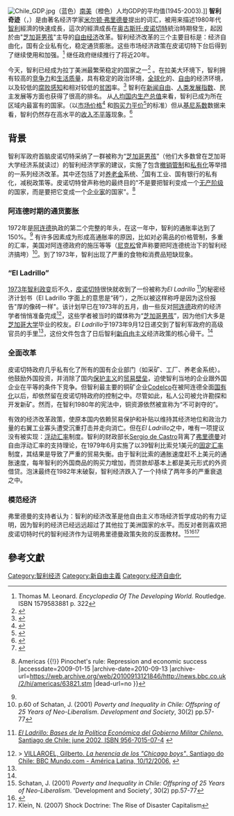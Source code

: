 [[Image:Chile_GDP.jpg|thumb]]（蓝色）[[南美|南美]]（橙色）人均GDP的平均值(1945-2003).]]
'''智利奇迹'''（{{lang-en|Miracle of Chile}}，{{lang-es|milagro de Chile}}）是由著名经济学家[[米尔顿·弗里德曼|米尔顿·弗里德曼]]提出的词汇，被用来描述1980年代[[智利|智利]]經濟的快速成長，這次的經濟成長在[[奥古斯托·皮诺切特|奥古斯托·皮诺切特]]統治時期發生，起因於由"[[芝加哥男孩|芝加哥男孩]]"主导的[[经济自由主义|自由经济]]改革。智利经济改革的三个主要目标是：经济自由化，国有企业私有化，稳定通货膨胀。这些市场经济政策在皮诺切特下台后得到了继续使用和加强。<ref name="Thomas M. Leonard p. 322">Thomas M. Leonard. ''Encyclopedia Of The Developing World.'' Routledge. ISBN 1579583881 p. 322</ref> 继任政府继续推行了将近20年。

今天，智利已经成为拉丁美洲最繁荣稳定的国家之一<ref name="BBC-Chile">{{Cite web| url=http://news.bbc.co.uk/2/hi/americas/country_profiles/1222764.stm| title=Country profile: Chile| accessdate=2009-01-14| archive-date=2019-08-08| archive-url=https://web.archive.org/web/20190808123348/http://news.bbc.co.uk/2/hi/americas/country_profiles/1222764.stm| dead-url=no}}</ref> 。在拉美大环境下，智利拥有较高的[[竞争力|竞争力]]和[[生活质量|生活质量]]，具有稳定的政治环境，[[全球化|全球化]]的、[[经济自由|自由]]的经济环境，以及较低的[[腐败感知指数|腐败感知]]和相对较低的[[贫困|贫困]]率。<ref>{{Cite web
 |url=http://hdrstats.undp.org/indicators/25.html 
 |title=Human and income poverty: developing countries 
 |work=[[UNDP|UNDP]] 
 |accessdate=2008-05-19 
 |deadurl=yes 
 |archiveurl=https://web.archive.org/web/20090212140250/http://hdrstats.undp.org/indicators/25.html 
 |archivedate=2009-02-12 
}}</ref> 智利在[[新闻自由|新闻自由]]、[[人类发展指数|人类发展指数]]、民主发展等方面也获得了很高的排名。 <!--(See the [[#International_rankings|International rankings]] section below for more details and references.) -->从[[各国人均国内生产总值列表_(购买力平价)|人均国内生产总值]]来看，智利已成为所在区域内最富有的国家。（以[[市场价格|市场价格]]<ref>{{Cite web
| url=http://www.imf.org/external/pubs/ft/weo/2008/01/weodata/weorept.aspx?sy=2007&ey=2007&scsm=1&ssd=1&sort=country&ds=.&br=1&pr1.x=30&pr1.y=16&c=213%2C263%2C268%2C273%2C218%2C278%2C223%2C283%2C228%2C288%2C233%2C293%2C238%2C243%2C248%2C253%2C298%2C258%2C299&s=NGDPDPC&grp=0&a=
| title=World Economic Outlook Database, April 2008
| accessdate=2008-05-02
| archive-date=2008-05-05
| archive-url=https://web.archive.org/web/20080505022945/http://www.imf.org/external/pubs/ft/weo/2008/01/weodata/weorept.aspx?sy=2007&ey=2007&scsm=1&ssd=1&sort=country&ds=.&br=1&pr1.x=30&pr1.y=16&c=213%2C263%2C268%2C273%2C218%2C278%2C223%2C283%2C228%2C288%2C233%2C293%2C238%2C243%2C248%2C253%2C298%2C258%2C299&s=NGDPDPC&grp=0&a=
| dead-url=no
}}</ref> 和[[购买力平价|购买力平价]]<ref>{{Cite web
| url=http://www.imf.org/external/pubs/ft/weo/2008/01/weodata/weorept.aspx?pr.x=26&pr.y=9&sy=2007&ey=2007&scsm=1&ssd=1&sort=country&ds=.&br=1&c=213%2C263%2C268%2C273%2C218%2C278%2C223%2C283%2C228%2C288%2C233%2C293%2C238%2C243%2C248%2C253%2C298%2C258%2C299&s=PPPPC&grp=0&a=
| title=World Economic Outlook Database, April 2008
| publisher=[[International_Monetary_Fund|International Monetary Fund]]
| accessdate=2008-05-02
| archive-date=2008-05-05
| archive-url=https://web.archive.org/web/20080505022940/http://www.imf.org/external/pubs/ft/weo/2008/01/weodata/weorept.aspx?pr.x=26&pr.y=9&sy=2007&ey=2007&scsm=1&ssd=1&sort=country&ds=.&br=1&c=213%2C263%2C268%2C273%2C218%2C278%2C223%2C283%2C228%2C288%2C233%2C293%2C238%2C243%2C248%2C253%2C298%2C258%2C299&s=PPPPC&grp=0&a=
| dead-url=no
}}</ref>的标准）但从[[基尼系数|基尼系数]]数据来看，智利仍然存在高水平的[[收入不平等|收入不平等]]现象。<ref>{{Cite web
 |url=http://www.mideplan.cl/final/bajar.php?path=casen2006regional&id=Imp_Distrib.pdf 
 |format=PDF 
 |title=Encuesta Casen 
 |work=Mideplan 
 |year=2007 
 |deadurl=yes 
 |archiveurl=https://web.archive.org/web/20090325031243/http://www.mideplan.cl/final/bajar.php?path=casen2006regional&id=Imp_Distrib.pdf 
 |archivedate=2009-03-25 
}}</ref>

==背景==

智利军政府首脑皮诺切特采纳了一群被称为“[[芝加哥男孩|芝加哥男孩]]”（他们大多数曾在芝加哥大学经济系就读过）的智利经济学家的建议，实施了包含[[撤销管制|撤销管制]]和[[私有化|私有化]]等举措的一系列经济改革。其中还包括了对[[养老金|养老金]]系统、<ref name=PENSION>{{Cite web |url=http://assets.aarp.org/rgcenter/econ/ib23_chile.pdf |title=RIX, Sara E., Ph.D.''Chile's Experience With The Privatization Of Social Security.'' , AARP Public Policy Institute, August 1995 |accessdate=2009-01-15 |archive-date=2008-02-27 |archive-url=https://web.archive.org/web/20080227165133/http://assets.aarp.org/rgcenter/econ/ib23_chile.pdf |dead-url=no }}</ref>国有工业、国有银行的私有化，减税政策等。皮诺切特曾声称他的最终目的"不是要把智利变成一个[[无产阶级|无产阶级]]的国家，而是要把它变成一个[[企业家|企业家]]的国家"。<ref name="news.bbc.co.uk">{{Cite web |url=http://news.bbc.co.uk/2/hi/americas/63821.stm |title=BBC NEWS {{!}} Americas {{!}} Pinochet's rule: Repression and economic success<!-- Bot generated title --> |accessdate=2009-01-15 |archive-date=2010-09-13 |archive-url=https://web.archive.org/web/20100913121846/http://news.bbc.co.uk/2/hi/americas/63821.stm |dead-url=no }}</ref> 

=== 阿连德时期的通货膨胀 ===
1972年是[[阿连德|阿连德]]执政的第二个完整的年头，在这一年中，智利的通胀率达到了150%。<ref name="news.bbc.co.uk"/> 有许多因素成为形成高通胀率的原因，比如对必需品的价格管制，多重的汇率，美国对阿连德政府的施压等等（[[尼克松|尼克松]]曾声称要把阿连德统治下的智利经济搞垮）<ref>p.60 of Schatan, J. (2001) ''Poverty and Inequality in Chile: Offspring of 25 Years of Neo-Liberalism''. ''Development and Society'', 30(2) pp.57-77</ref>。到了1973年，智利出现了严重的食物和消费品短缺现象。

===“El Ladrillo”===
[[1973年智利政變|1973年智利政变]]后不久，[[皮诺切特|皮诺切特]]很快就收到了一份被称为''El Ladrillo'' <ref name=LADRILLO>{{es}}[http://www.cepchile.cl/dms/lang_1/cat_794_inicio.html ''El Ladrillo: Bases de la Política Económica del Gobierno Militar Chileno.'' Santiago de Chile: june 2002, ISBN 956-7015-07-4] {{webarchive|url=https://web.archive.org/web/20070607205314/http://www.cepchile.cl/dms/lang_1/cat_794_inicio.html |date=2007-06-07 }}</ref>的秘密经济计划书（El Ladrillo 字面上的意思是“砖”），之所以被这样称呼是因为这份报告"厚的像砖一样"。该计划早已在1973年的五月，由一些反对[[阿连德|阿连德]]政府的经济学者悄悄准备完成<ref name=HERENCIA>>{{es}} [http://news.bbc.co.uk/hi/spanish/latin_america/newsid_3192000/3192145.stm VILLAROEL, Gilberto. ''La herencia de los "Chicago boys"''. Santiago do Chile: BBC Mundo.com - América Latina, 10/12/2006.] {{Wayback|url=http://news.bbc.co.uk/hi/spanish/latin_america/newsid_3192000/3192145.stm |date=20181130122326 }}</ref>，这些学者被当时的媒体称为“[[芝加哥男孩|芝加哥男孩]]”，因为他们大多是[[芝加哥大学|芝加哥大学]]毕业的校友。''El Ladrillo''于1973年9月12日递交到了智利军政府的高级官员的手里<ref name=LADRILLO/>，这份文件包含了日后智利[[新自由主义|新自由主义]]经济政策的核心骨干。<ref name="HERENCIA" />

===全面改革===
皮诺切特政府几乎私有化了所有的国有企业部门（如采矿、工厂、养老金系统）。他鼓励外国投资，并消除了国内[[保护主义|保护主义]]的[[贸易壁垒|贸易壁垒]]，迫使智利当地的企业跟外国企业在平等的条件下竞争。但智利最主要的铜矿企业[[Codelco|Codelco]]在被阿连德全面[[国有化|国有化]]以后，却依然留在皮诺切特政府的控制之中。尽管如此，私人公司被允许勘探和开发新矿。然而，在智利1980年的宪法中，铜资源依然被宣称为“不可剥夺的”。

有效的经济改革政策，使原本国内依赖贸易保护和补贴以维持其经济地位和政治力量的右翼工业寡头遭受沉重打击并走向消亡。但在''El Ladrillo''之中，唯有一项提议没有被实现：[[浮动汇率|浮动汇率]]制度。智利的财政部长[[Sergio_de_Castro|Sergio de Castro]]背离了[[弗里德曼|弗里德曼]]对自由浮动汇率的支持理论，在1979年6月实施了以39智利比索兑1美元的[[固定汇率|固定汇率]]制度，其结果是导致了严重的贸易失衡。由于智利比索的通胀速度赶不上美元的通胀速度，每年智利的外国商品的购买力增加，而贷款却基本上都是美元形式的外资借贷。泡沫最终在1982年末破裂，智利经济跌入了一个持续了两年多的严重衰退之中。

===模范经济===
弗里德曼的支持者认为：智利的经济改革是他自由主义市场经济哲学成功的有力证明，因为智利的经济已经远远超过了其他拉丁美洲国家的水平。而反对者则喜欢把皮诺切特时代的智利经济作为证明弗里德曼政策失败的反面教材。<ref>Schatan, J. (2001) ''Poverty and Inequality in Chile: Offspring of 25 Years of Neo-Liberalism''. 'Development and Society', 30(2) pp.57-77</ref><ref>{{Cite web |url=http://www.bidstrup.com/economics.htm |title=Bidstrup, Scott (2002) ''Free Market Fundamentalism: Friedman, Pinochet and the "Chilean Miracle"'' |accessdate=2009-01-15 |archive-date=2009-01-30 |archive-url=https://web.archive.org/web/20090130145245/http://www.bidstrup.com/economics.htm |dead-url=no }}</ref><ref>Klein, N. (2007) Shock Doctrine: The Rise of Disaster Capitalism</ref>

== 參考文獻 ==

{{reflist}}

[[Category:智利经济|Category:智利经济]]
[[Category:新自由主義|Category:新自由主義]]
[[Category:经济自由化|Category:经济自由化]]
